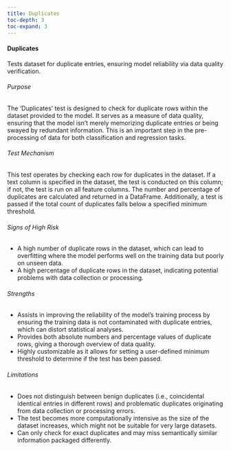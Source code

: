 ```yaml
---
title: Duplicates
toc-depth: 3
toc-expand: 3
---
```








#### Duplicates

Tests dataset for duplicate entries, ensuring model reliability via data quality verification.

###### Purpose

The 'Duplicates' test is designed to check for duplicate rows within the dataset provided to the model. It serves
as a measure of data quality, ensuring that the model isn't merely memorizing duplicate entries or being swayed by
redundant information. This is an important step in the pre-processing of data for both classification and
regression tasks.

###### Test Mechanism

This test operates by checking each row for duplicates in the dataset. If a text column is specified in the
dataset, the test is conducted on this column; if not, the test is run on all feature columns. The number and
percentage of duplicates are calculated and returned in a DataFrame. Additionally, a test is passed if the total
count of duplicates falls below a specified minimum threshold.

###### Signs of High Risk

- A high number of duplicate rows in the dataset, which can lead to overfitting where the model performs well on
the training data but poorly on unseen data.
- A high percentage of duplicate rows in the dataset, indicating potential problems with data collection or
processing.

###### Strengths

- Assists in improving the reliability of the model's training process by ensuring the training data is not
contaminated with duplicate entries, which can distort statistical analyses.
- Provides both absolute numbers and percentage values of duplicate rows, giving a thorough overview of data
quality.
- Highly customizable as it allows for setting a user-defined minimum threshold to determine if the test has been
passed.

###### Limitations

- Does not distinguish between benign duplicates (i.e., coincidental identical entries in different rows) and
problematic duplicates originating from data collection or processing errors.
- The test becomes more computationally intensive as the size of the dataset increases, which might not be suitable
for very large datasets.
- Can only check for exact duplicates and may miss semantically similar information packaged differently.




 